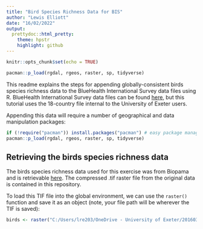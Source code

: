 ```yaml
---
title: "Bird Species Richness Data for BIS"
author: "Lewis Elliott"
date: "16/02/2022"
output: 
  prettydoc::html_pretty:
    theme: hpstr
    highlight: github
---
```


```r
knitr::opts_chunk$set(echo = TRUE)
```
```r
pacman::p_load(rgdal, rgeos, raster, sp, tidyverse)
```

This readme explains the steps for appending globally-consistent birds species richness data to the BlueHealth International Survey data files using R. BlueHealth International Survey data files can be found [here](https://beta.ukdataservice.ac.uk/datacatalogue/studies/study?id=8874), but this tutorial uses the 18-country file internal to the University of Exeter users.

Appending this data will require a number of geographical and data manipulation packages:

```r
if (!require("pacman")) install.packages("pacman") # easy package management
pacman::p_load(rgdal, rgeos, raster, sp, tidyverse)
```

## Retrieving the birds species richness data

The birds species richness data used for this exercise was from Biopama and is retrievable [here](https://geonode-rris.biopama.org/layers/geonode:birds_richness_compressed#/). The compressed .tif raster file from the original data is contained in this repository.

To load this TIF file into the global environment, we can use the `raster()` function and save it as an object (note, your file path will be wherever the TIF is saved):

```r
birds <- raster("C:/Users/lre203/OneDrive - University of Exeter/20160301_BH/20160301_Survey/20170713_Data/Exposure Assessment/Bird Richness/birds_richness_compressed.TIF")
```

